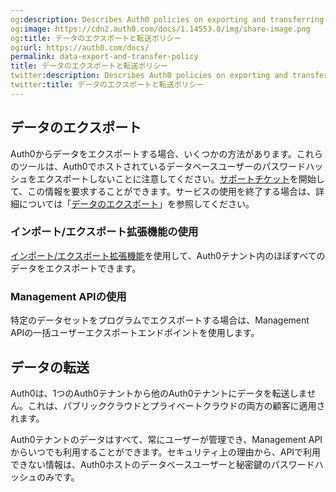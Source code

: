 ```yaml
---
og:description: Describes Auth0 policies on exporting and transferring data.
og:image: https://cdn2.auth0.com/docs/1.14553.0/img/share-image.png
og:title: データのエクスポートと転送ポリシー
og:url: https://auth0.com/docs/
permalink: data-export-and-transfer-policy
title: データのエクスポートと転送ポリシー
twitter:description: Describes Auth0 policies on exporting and transferring data.
twitter:title: データのエクスポートと転送ポリシー
---
```


## データのエクスポート

Auth0からデータをエクスポートする場合、いくつかの方法があります。これらのツールは、Auth0でホストされているデータベースユーザーのパスワードハッシュをエクスポートしないことに注意してください。[サポートチケット](https://support.auth0.com/)を開始して、この情報を要求することができます。サービスの使用を終了する場合は、詳細については「[データのエクスポート](/support/manage-subscriptions/export-data)」を参照してください。

### インポート/エクスポート拡張機能の使用

[インポート/エクスポート拡張機能](/extensions/user-import-export-extension)を使用して、Auth0テナント内のほぼすべてのデータをエクスポートできます。

### Management APIの使用

特定のデータセットをプログラムでエクスポートする場合は、Management APIの一括ユーザーエクスポートエンドポイントを使用します。

## データの転送

Auth0は、1つのAuth0テナントから他のAuth0テナントにデータを転送しません。これは、パブリッククラウドとプライベートクラウドの両方の顧客に適用されます。

Auth0テナントのデータはすべて、常にユーザーが管理でき、Management APIからいつでも利用することができます。セキュリティ上の理由から、APIで利用できない情報は、Auth0ホストのデータベースユーザーと秘密鍵のパスワードハッシュのみです。